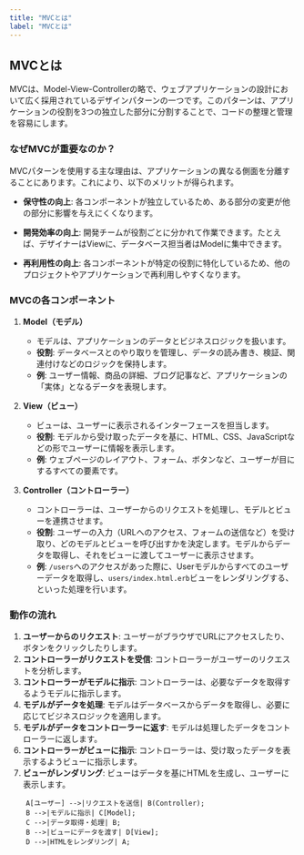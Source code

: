 ```yaml
---
title: "MVCとは"
label: "MVCとは"
---
```


## MVCとは

MVCは、Model-View-Controllerの略で、ウェブアプリケーションの設計において広く採用されているデザインパターンの一つです。このパターンは、アプリケーションの役割を3つの独立した部分に分割することで、コードの整理と管理を容易にします。

### なぜMVCが重要なのか？

MVCパターンを使用する主な理由は、アプリケーションの異なる側面を分離することにあります。これにより、以下のメリットが得られます。

- **保守性の向上**: 各コンポーネントが独立しているため、ある部分の変更が他の部分に影響を与えにくくなります。

- **開発効率の向上**: 開発チームが役割ごとに分かれて作業できます。たとえば、デザイナーはViewに、データベース担当者はModelに集中できます。

- **再利用性の向上**: 各コンポーネントが特定の役割に特化しているため、他のプロジェクトやアプリケーションで再利用しやすくなります。

### MVCの各コンポーネント

1. **Model（モデル）**
   - モデルは、アプリケーションのデータとビジネスロジックを扱います。
   - **役割**: データベースとのやり取りを管理し、データの読み書き、検証、関連付けなどのロジックを保持します。
   - **例**: ユーザー情報、商品の詳細、ブログ記事など、アプリケーションの「実体」となるデータを表現します。

2. **View（ビュー）**
   - ビューは、ユーザーに表示されるインターフェースを担当します。
   - **役割**: モデルから受け取ったデータを基に、HTML、CSS、JavaScriptなどの形でユーザーに情報を表示します。
   - **例**: ウェブページのレイアウト、フォーム、ボタンなど、ユーザーが目にするすべての要素です。

3. **Controller（コントローラー）**
   - コントローラーは、ユーザーからのリクエストを処理し、モデルとビューを連携させます。
   - **役割**: ユーザーの入力（URLへのアクセス、フォームの送信など）を受け取り、どのモデルとビューを呼び出すかを決定します。モデルからデータを取得し、それをビューに渡してユーザーに表示させます。
   - **例**: `/users`へのアクセスがあった際に、Userモデルからすべてのユーザーデータを取得し、`users/index.html.erb`ビューをレンダリングする、といった処理を行います。

### 動作の流れ

1. **ユーザーからのリクエスト**: ユーザーがブラウザでURLにアクセスしたり、ボタンをクリックしたりします。
2. **コントローラーがリクエストを受信**: コントローラーがユーザーのリクエストを分析します。
3. **コントローラーがモデルに指示**: コントローラーは、必要なデータを取得するようモデルに指示します。
4. **モデルがデータを処理**: モデルはデータベースからデータを取得し、必要に応じてビジネスロジックを適用します。
5. **モデルがデータをコントローラーに返す**: モデルは処理したデータをコントローラーに返します。
6. **コントローラーがビューに指示**: コントローラーは、受け取ったデータを表示するようビューに指示します。
7. **ビューがレンダリング**: ビューはデータを基にHTMLを生成し、ユーザーに表示します。

```mermaid
    A[ユーザー] -->|リクエストを送信| B(Controller);
    B -->|モデルに指示| C[Model];
    C -->|データ取得・処理| B;
    B -->|ビューにデータを渡す| D[View];
    D -->|HTMLをレンダリング| A;
```